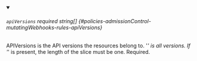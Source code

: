
<details className="config-field" data-expandable="false" open>
<summary>

###### `apiVersions` <span className="config-field-required" data-required="false">required</span> <span className="config-field-type">string[]</span> <span className="config-field-default"></span> <span className="config-field-enum"></span> {#policies-admissionControl-mutatingWebhooks-rules-apiVersions}

APIVersions is the API versions the resources belong to. '*' is all versions.
If '*' is present, the length of the slice must be one.
Required.

</summary>



</details>
